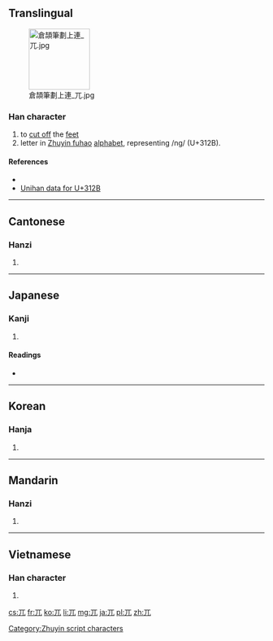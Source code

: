 ==Translingual==
[[File:倉頡筆劃上連 兀.jpg|right|border|120px]]
===Han character===
{{Han char|rn=10|rad=儿|as=01|sn=3|four=1021<sub>0</sub>|canj=一山 (MU)|ids=⿱[[一]][[儿]]}}

# to [[cut off]] the [[feet]]
# letter in [[Zhuyin fuhao]] [[alphabet]], representing /ng/ (U+312B).

====References====
* {{Han ref|kx=0123.020|dkj=01337|dj=0257.220|hdz=10264.050|uh=5140|ud=20800|bh=A461|bd=42081}}
* [http://www.unicode.org/charts/PDF/U3100.pdf Unihan data for U+312B]  <!-- it's not Unihan -->
[[Category:Zhuyin script characters]]
----

==Cantonese==

===Hanzi===
{{yue-hanzi|jyut=[[ngat6]]|y=ngat6}}

# {{defn|lang=yue|sort=儿01}}

----

==Japanese==

===Kanji===
{{ja-kanji|grade=|rs=儿01}}

# {{defn|lang=ja|sort=儿01}}

====Readings====
* {{ja-readings|on=[[こつ]] (kotsu), [[ごつ]] (gotsu)|kun=[[たかい]] (takai), [[はげる]] (hageru), [[あしきる]] (ashikiru)}}

----

==Korean==

===Hanja===
{{ko-hanja|hangeul=올|rv=ol|mr=ol}}

# {{defn|lang=ko|sort=儿01}}

----

==Mandarin==

===Hanzi===
{{cmn-hanzi|pin=[[wù]] ([[wu4]]), [[zǎn]] ([[zan3]])|wg=wu<sup>4</sup>, tsan<sup>3</sup>}}

# {{defn|lang=cmn|sort=儿01}}

----

==Vietnamese==

===Han character===
{{vi-hantu|[[ngột]], [[ngát]], [[ngút]]|rs=儿01}}

# {{defn|lang=vi|sort=儿01}}

[[cs:兀]]
[[fr:兀]]
[[ko:兀]]
[[li:兀]]
[[mg:兀]]
[[ja:兀]]
[[pl:兀]]
[[zh:兀]]